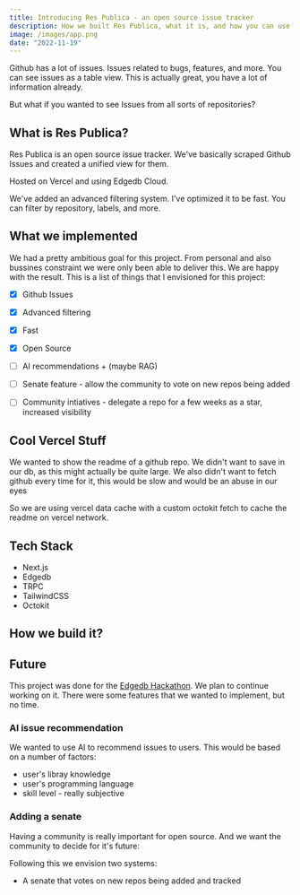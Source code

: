 ```yaml
---
title: Introducing Res Publica - an open source issue tracker
description: How we built Res Publica, what it is, and how you can use it.
image: /images/app.png
date: "2022-11-19"
---
```


Github has a lot of issues. Issues related to bugs, features, and more. You can see issues as a table view. This is actually great, you have a lot of information already.

But what if you wanted to see Issues from all sorts of repositories? 
## What is Res Publica?

Res Publica is an open source issue tracker. We've basically scraped Github Issues and created a unified view for them.

Hosted on Vercel and using Edgedb Cloud.

We've added an advanced filtering system. I've optimized it to be fast. You can filter by repository, labels, and more.


## What we implemented
We had a pretty ambitious goal for this project. From personal and also bussines constraint we were only been able to deliver this. 
We are happy with the result. This is a list of things that I envisioned for this project:
- [x] Github Issues
- [x] Advanced filtering
- [x] Fast
- [x] Open Source
- [ ] AI recommendations + (maybe RAG)
- [ ] Senate feature - allow the community to vote on new repos being added
- [ ] Community intiatives - delegate a repo for a few weeks as a star, increased visibility


## Cool Vercel Stuff
We wanted to show the readme of a github repo. We didn't want to save in our db, as this might actually be quite large.
We also didn't want to fetch github every time for it, this would be slow and would be an abuse in our eyes

So we are using vercel data cache with a custom octokit fetch to cache the readme on vercel network.

## Tech Stack

- Next.js
- Edgedb
- TRPC
- TailwindCSS
- Octokit


## How we build it?

## Future
This project was done for the [Edgedb Hackathon](https://edgedb.com/hackathon). We plan to continue working on it. There were some features that we wanted to implement, but no time.


### AI issue recommendation

We wanted to use AI to recommend issues to users. This would be based on a number of factors:
- user's libray knowledge
- user's programming language
- skill level - really subjective

### Adding a senate

Having a community is really important for open source. And we want the community to decide for it's future:

Following this we envision two systems:
- A senate that votes on new repos being added and tracked